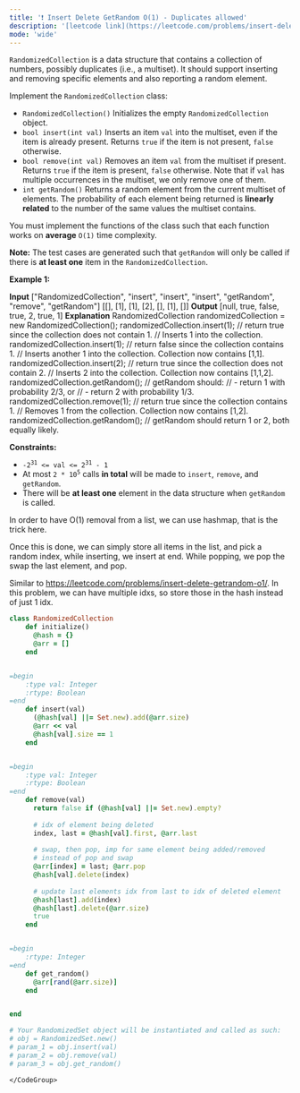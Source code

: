 ```yaml
---
title: '❗️ Insert Delete GetRandom O(1) - Duplicates allowed'
description: '[leetcode link](https://leetcode.com/problems/insert-delete-getrandom-o1-duplicates-allowed/description/)'
mode: 'wide'
---
```

<Tabs>
  <Tab title="Question" icon="circle-question" iconType="regular">
    <Card>
      <p><code>RandomizedCollection</code> is a data structure that contains a collection of numbers, possibly duplicates (i.e., a multiset). It should support inserting and removing specific elements and also reporting a random element.</p>  <p>Implement the <code>RandomizedCollection</code> class:</p>  <ul>  <li><code>RandomizedCollection()</code> Initializes the empty <code>RandomizedCollection</code> object.</li>  <li><code>bool insert(int val)</code> Inserts an item <code>val</code> into the multiset, even if the item is already present. Returns <code>true</code> if the item is not present, <code>false</code> otherwise.</li>  <li><code>bool remove(int val)</code> Removes an item <code>val</code> from the multiset if present. Returns <code>true</code> if the item is present, <code>false</code> otherwise. Note that if <code>val</code> has multiple occurrences in the multiset, we only remove one of them.</li>  <li><code>int getRandom()</code> Returns a random element from the current multiset of elements. The probability of each element being returned is <strong>linearly related</strong> to the number of the same values the multiset contains.</li> </ul>  <p>You must implement the functions of the class such that each function works on <strong>average</strong> <code>O(1)</code> time complexity.</p>  <p><strong>Note:</strong> The test cases are generated such that <code>getRandom</code> will only be called if there is <strong>at least one</strong> item in the <code>RandomizedCollection</code>.</p>   <p><strong class="example">Example 1:</strong></p>   <strong>Input</strong> [&quot;RandomizedCollection&quot;, &quot;insert&quot;, &quot;insert&quot;, &quot;insert&quot;, &quot;getRandom&quot;, &quot;remove&quot;, &quot;getRandom&quot;] [[], [1], [1], [2], [], [1], []] <strong>Output</strong> [null, true, false, true, 2, true, 1]  <strong>Explanation</strong> RandomizedCollection randomizedCollection = new RandomizedCollection(); randomizedCollection.insert(1);   // return true since the collection does not contain 1.                                   // Inserts 1 into the collection. randomizedCollection.insert(1);   // return false since the collection contains 1.                                   // Inserts another 1 into the collection. Collection now contains [1,1]. randomizedCollection.insert(2);   // return true since the collection does not contain 2.                                   // Inserts 2 into the collection. Collection now contains [1,1,2]. randomizedCollection.getRandom(); // getRandom should:                                   // - return 1 with probability 2/3, or                                   // - return 2 with probability 1/3. randomizedCollection.remove(1);   // return true since the collection contains 1.                                   // Removes 1 from the collection. Collection now contains [1,2]. randomizedCollection.getRandom(); // getRandom should return 1 or 2, both equally likely.    <p><strong>Constraints:</strong></p>  <ul>  <li><code>-2<sup>31</sup> &lt;= val &lt;= 2<sup>31</sup> - 1</code></li>  <li>At most <code>2 * 10<sup>5</sup></code> calls <strong>in total</strong> will be made to <code>insert</code>, <code>remove</code>, and <code>getRandom</code>.</li>  <li>There will be <strong>at least one</strong> element in the data structure when <code>getRandom</code> is called.</li> </ul> 
    </Card>
  </Tab>
  <Tab title="Solution" icon="lightbulb" iconType="regular" >
    <Card>
      In order to have O(1) removal from a list, we can use hashmap, that is the trick here. 

Once this is done, we can simply store all items in the list, and pick a random index, while inserting, we insert at end. While popping, we pop the swap the last element, and pop.

Similar to https://leetcode.com/problems/insert-delete-getrandom-o1/. In this problem, we can have multiple idxs, so store those in the hash instead of just 1 idx.
    </Card>
  <Expandable title="code">
    <CodeGroup dropdown>
```ruby title="Insert Delete GetRandom O(1) - Duplicates allowed" lines
class RandomizedCollection
    def initialize()
      @hash = {}
      @arr = []
    end


=begin
    :type val: Integer
    :rtype: Boolean
=end
    def insert(val)
      (@hash[val] ||= Set.new).add(@arr.size)
      @arr << val
      @hash[val].size == 1
    end


=begin
    :type val: Integer
    :rtype: Boolean
=end
    def remove(val)
      return false if (@hash[val] ||= Set.new).empty?
      
      # idx of element being deleted
      index, last = @hash[val].first, @arr.last
      
      # swap, then pop, imp for same element being added/removed
      # instead of pop and swap
      @arr[index] = last; @arr.pop
      @hash[val].delete(index)
      
      # update last elements idx from last to idx of deleted element
      @hash[last].add(index)
      @hash[last].delete(@arr.size)
      true
    end


=begin
    :rtype: Integer
=end
    def get_random()
      @arr[rand(@arr.size)]
    end


end

# Your RandomizedSet object will be instantiated and called as such:
# obj = RandomizedSet.new()
# param_1 = obj.insert(val)
# param_2 = obj.remove(val)
# param_3 = obj.get_random()
```
    </CodeGroup>
  </Expandable>
  </Tab>
</Tabs>